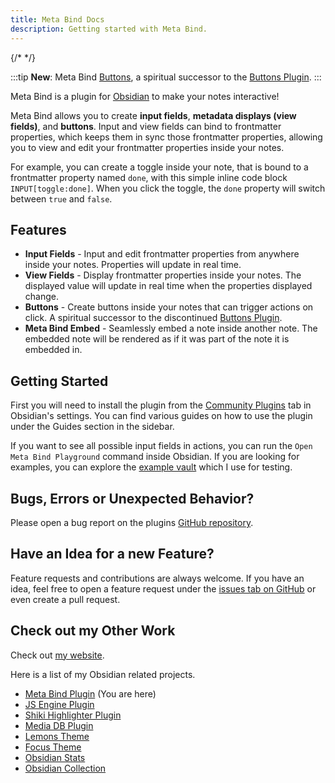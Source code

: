 ```yaml
---
title: Meta Bind Docs
description: Getting started with Meta Bind.
---
```



<AutofillSearch></AutofillSearch>

{/* <Pride></Pride> */}

:::tip
**New**: Meta Bind [Buttons](/obsidian-meta-bind-plugin-docs/guides/buttons/), a spiritual successor to the [Buttons Plugin](https://github.com/shabegom/buttons).
:::

Meta Bind is a plugin for [Obsidian](https://obsidian.md/) to make your notes interactive!

Meta Bind allows you to create **input fields**, **metadata displays (view fields)**, and **buttons**.
Input and view fields can bind to frontmatter properties, which keeps them in sync those frontmatter properties, allowing you to view and edit your frontmatter properties inside your notes.

For example, you can create a toggle inside your note, that is bound to a frontmatter property named `done`, with this simple inline code block `INPUT[toggle:done]`.
When you click the toggle, the `done` property will switch between `true` and `false`.

## Features

- **Input Fields** - Input and edit frontmatter properties from anywhere inside your notes. Properties will update in real time.
- **View Fields** - Display frontmatter properties inside your notes. The displayed value will update in real time when the properties displayed change.
- **Buttons** - Create buttons inside your notes that can trigger actions on click. A spiritual successor to the discontinued [Buttons Plugin](https://github.com/shabegom/buttons).
- **Meta Bind Embed** - Seamlessly embed a note inside another note. The embedded note will be rendered as if it was part of the note it is embedded in.

## Getting Started

First you will need to install the plugin from the [Community Plugins](obsidian://show-plugin?id=obsidian-meta-bind-plugin) tab in Obsidian's settings.
You can find various guides on how to use the plugin under the Guides section in the sidebar.

If you want to see all possible input fields in actions, you can run the `Open Meta Bind Playground` command inside Obsidian.
If you are looking for examples, you can explore the [example vault](https://github.com/mProjectsCode/obsidian-meta-bind-plugin/tree/master/exampleVault) which I use for testing.

## Bugs, Errors or Unexpected Behavior?

Please open a bug report on the plugins [GitHub repository](https://github.com/mProjectsCode/obsidian-meta-bind-plugin/issues).

## Have an Idea for a new Feature?

Feature requests and contributions are always welcome.
If you have an idea, feel free to open a feature request under the [issues tab on GitHub](https://github.com/mProjectsCode/obsidian-meta-bind-plugin/issues) or even create a pull request.

## Check out my Other Work

Check out [my website](https://www.moritzjung.dev).

Here is a list of my Obsidian related projects.

- [Meta Bind Plugin](https://github.com/mProjectsCode/obsidian-meta-bind-plugin) (You are here)
- [JS Engine Plugin](https://github.com/mProjectsCode/obsidian-js-engine-plugin)
- [Shiki Highlighter Plugin](https://github.com/mProjectsCode/obsidian-shiki-plugin)
- [Media DB Plugin](https://github.com/mProjectsCode/obsidian-media-db-plugin)
- [Lemons Theme](https://github.com/mProjectsCode/obsidian-lemons-theme)
- [Focus Theme](https://github.com/mProjectsCode/obsidian-focus-theme)
- [Obsidian Stats](https://www.moritzjung.dev/obsidian-stats)
- [Obsidian Collection](https://www.moritzjung.dev/obsidian-collection)
